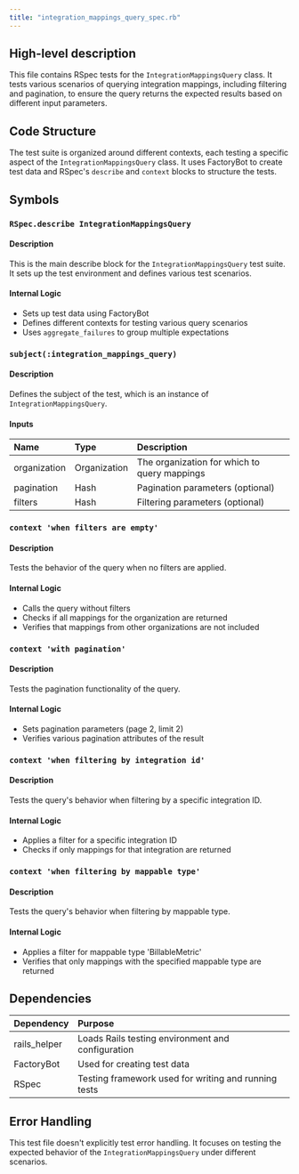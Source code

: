 ```yaml
---
title: "integration_mappings_query_spec.rb"
---
```


## High-level description
This file contains RSpec tests for the `IntegrationMappingsQuery` class. It tests various scenarios of querying integration mappings, including filtering and pagination, to ensure the query returns the expected results based on different input parameters.

## Code Structure
The test suite is organized around different contexts, each testing a specific aspect of the `IntegrationMappingsQuery` class. It uses FactoryBot to create test data and RSpec's `describe` and `context` blocks to structure the tests.

## Symbols

### `RSpec.describe IntegrationMappingsQuery`
#### Description
This is the main describe block for the `IntegrationMappingsQuery` test suite. It sets up the test environment and defines various test scenarios.

#### Internal Logic
- Sets up test data using FactoryBot
- Defines different contexts for testing various query scenarios
- Uses `aggregate_failures` to group multiple expectations

### `subject(:integration_mappings_query)`
#### Description
Defines the subject of the test, which is an instance of `IntegrationMappingsQuery`.

#### Inputs
| Name | Type | Description |
|:-----|:-----|:------------|
| organization | Organization | The organization for which to query mappings |
| pagination | Hash | Pagination parameters (optional) |
| filters | Hash | Filtering parameters (optional) |

### `context 'when filters are empty'`
#### Description
Tests the behavior of the query when no filters are applied.

#### Internal Logic
- Calls the query without filters
- Checks if all mappings for the organization are returned
- Verifies that mappings from other organizations are not included

### `context 'with pagination'`
#### Description
Tests the pagination functionality of the query.

#### Internal Logic
- Sets pagination parameters (page 2, limit 2)
- Verifies various pagination attributes of the result

### `context 'when filtering by integration id'`
#### Description
Tests the query's behavior when filtering by a specific integration ID.

#### Internal Logic
- Applies a filter for a specific integration ID
- Checks if only mappings for that integration are returned

### `context 'when filtering by mappable type'`
#### Description
Tests the query's behavior when filtering by mappable type.

#### Internal Logic
- Applies a filter for mappable type 'BillableMetric'
- Verifies that only mappings with the specified mappable type are returned

## Dependencies
| Dependency | Purpose |
|:-----------|:--------|
| rails_helper | Loads Rails testing environment and configuration |
| FactoryBot | Used for creating test data |
| RSpec | Testing framework used for writing and running tests |

## Error Handling
This test file doesn't explicitly test error handling. It focuses on testing the expected behavior of the `IntegrationMappingsQuery` under different scenarios.